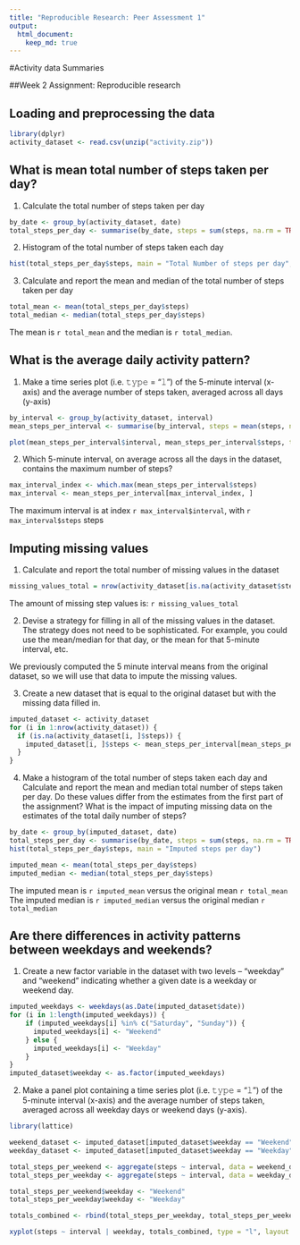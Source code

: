 ```yaml
---
title: "Reproducible Research: Peer Assessment 1"
output:
  html_document:
    keep_md: true
---
```

#Activity data Summaries

##Week 2 Assignment: Reproducible research

## Loading and preprocessing the data
```r
library(dplyr)
activity_dataset <- read.csv(unzip("activity.zip"))
```


## What is mean total number of steps taken per day?
1. Calculate the total number of steps taken per day
```r
by_date <- group_by(activity_dataset, date)
total_steps_per_day <- summarise(by_date, steps = sum(steps, na.rm = TRUE))
```

2. Histogram of the total number of steps taken each day
```r
hist(total_steps_per_day$steps, main = "Total Number of steps per day", xlab = "Total steps per day")

```

3. Calculate and report the mean and median of the total number of steps taken per day
```r
total_mean <- mean(total_steps_per_day$steps)
total_median <- median(total_steps_per_day$steps)
```
The mean is `r total_mean` and the median is `r total_median`.

## What is the average daily activity pattern?
1. Make a time series plot (i.e. 𝚝𝚢𝚙𝚎 = "𝚕") of the 5-minute interval (x-axis) and the average number of steps taken, averaged across all days (y-axis)
```r
by_interval <- group_by(activity_dataset, interval)
mean_steps_per_interval <- summarise(by_interval, steps = mean(steps, na.rm = TRUE))

plot(mean_steps_per_interval$interval, mean_steps_per_interval$steps, type = "l", main = "Average number of steps taken", xlab = "Interval", ylab = "Average Steps")
```

2. Which 5-minute interval, on average across all the days in the dataset, contains the maximum number of steps?
```r
max_interval_index <- which.max(mean_steps_per_interval$steps)
max_interval <- mean_steps_per_interval[max_interval_index, ]
```
The maximum interval is at index `r max_interval$interval`, with `r max_interval$steps` steps

## Imputing missing values
1. Calculate and report the total number of missing values in the dataset
```r
missing_values_total = nrow(activity_dataset[is.na(activity_dataset$steps), ])
```
The amount of missing step values is: `r missing_values_total`

2. Devise a strategy for filling in all of the missing values in the dataset. The strategy does not need to be sophisticated. For example, you could use the mean/median for that day, or the mean for that 5-minute interval, etc.

We previously computed the 5 minute interval means from the original dataset, so we will use that data to impute the missing values.

3. Create a new dataset that is equal to the original dataset but with the missing data filled in.
```r
imputed_dataset <- activity_dataset
for (i in 1:nrow(activity_dataset)) {
  if (is.na(activity_dataset[i, ]$steps)) {
    imputed_dataset[i, ]$steps <- mean_steps_per_interval[mean_steps_per_interval$interval == activity_dataset$interval[i], ]$steps
  }
}
```
4. Make a histogram of the total number of steps taken each day and Calculate and report the mean and median total number of steps taken per day. Do these values differ from the estimates from the first part of the assignment? What is the impact of imputing missing data on the estimates of the total daily number of steps?
```r
by_date <- group_by(imputed_dataset, date)
total_steps_per_day <- summarise(by_date, steps = sum(steps, na.rm = TRUE))
hist(total_steps_per_day$steps, main = "Imputed steps per day")

imputed_mean <- mean(total_steps_per_day$steps)
imputed_median <- median(total_steps_per_day$steps)
```
The imputed mean is `r imputed_mean` versus the original mean `r total_mean`
The imputed median is `r imputed_median` versus the original median `r total_median`

## Are there differences in activity patterns between weekdays and weekends?
1. Create a new factor variable in the dataset with two levels – “weekday” and “weekend” indicating whether a given date is a weekday or weekend day.
```r
imputed_weekdays <- weekdays(as.Date(imputed_dataset$date))
for (i in 1:length(imputed_weekdays)) {
    if (imputed_weekdays[i] %in% c("Saturday", "Sunday")) {
      imputed_weekdays[i] <- "Weekend"
    } else { 
      imputed_weekdays[i] <- "Weekday"
    }
}
imputed_dataset$weekday <- as.factor(imputed_weekdays)
```
2. Make a panel plot containing a time series plot (i.e. 𝚝𝚢𝚙𝚎 = "𝚕") of the 5-minute interval (x-axis) and the average number of steps taken, averaged across all weekday days or weekend days (y-axis). 

```r
library(lattice)

weekend_dataset <- imputed_dataset[imputed_dataset$weekday == "Weekend", ]
weekday_dataset <- imputed_dataset[imputed_dataset$weekday == "Weekday", ]

total_steps_per_weekend <- aggregate(steps ~ interval, data = weekend_dataset, mean, na.rm = TRUE)
total_steps_per_weekday <- aggregate(steps ~ interval, data = weekday_dataset, mean, na.rm = TRUE)

total_steps_per_weekend$weekday <- "Weekend"
total_steps_per_weekday$weekday <- "Weekday"

totals_combined <- rbind(total_steps_per_weekday, total_steps_per_weekend)

xyplot(steps ~ interval | weekday, totals_combined, type = "l", layout = c(1, 2), xlab = "Interval", ylab = "Steps")

```




